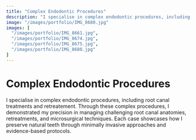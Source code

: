 ```yaml
---
title: "Complex Endodontic Procedures"
description: "I specialise in complex endodontic procedures, including root canal treatments and retreatement. Through these complex procedures, I demonstrated my precision in managing challenging root canal anatomies, retreatments, and microsurgical techniques. Each case showcases how I preserve natural teeth through minimally invasive approaches and evidence-based protocols."
image: "/images/portfolio/IMG_8680.jpg"
images: [
  "/images/portfolio/IMG_8661.jpg",
  "/images/portfolio/IMG_8674.jpg",
  "/images/portfolio/IMG_8675.jpg",
  "/images/portfolio/IMG_8680.jpg"
]
---
```


# Complex Endodontic Procedures

I specialise in complex endodontic procedures, including root canal treatments and retreatement. Through these complex procedures, I demonstrated my precision in managing challenging root canal anatomies, retreatments, and microsurgical techniques. Each case showcases how I preserve natural teeth through minimally invasive approaches and evidence-based protocols. 